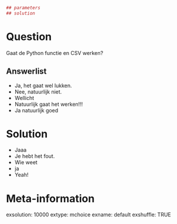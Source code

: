 ```r
## parameters
## solution
```

Question
========
Gaat de Python functie en CSV werken?

Answerlist
----------
* Ja, het gaat wel lukken.
* Nee, natuurlijk niet.
* Wellicht
* Natuurlijk gaat het werken!!!
* Ja natuurlijk goed

Solution
========
* Jaaa
* Je hebt het fout.
* Wie weet
* ja
* Yeah!

Meta-information
================
exsolution: 10000
extype: mchoice
exname: default
exshuffle: TRUE